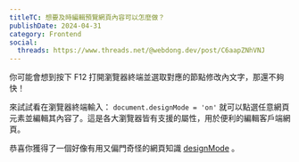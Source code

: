 ```yaml
---
titleTC: 想要及時編輯預覽網頁內容可以怎麼做？
publishDate: 2024-04-31
category: Frontend
social:
  threads: https://www.threads.net/@webdong.dev/post/C6aapZNhVNJ
---
```


你可能會想到按下 F12 打開瀏覽器終端並選取對應的節點修改內文字，那還不夠快！

來試試看在瀏覽器終端輸入： `document.designMode = 'on'` 就可以點選任意網頁元素並編輯其內容了。這是各大瀏覽器皆有支援的屬性，用於便利的編輯客戶端網頁。

恭喜你獲得了一個好像有用又偏門奇怪的網頁知識 [designMode](https://developer.mozilla.org/en-US/docs/Web/API/Document/designMode) 。
